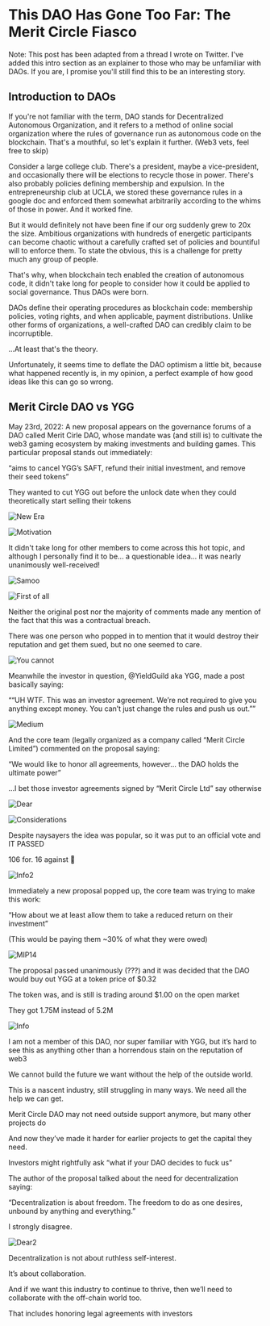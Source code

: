 # This DAO Has Gone Too Far: The Merit Circle Fiasco

Note: This post has been adapted from a thread I wrote on Twitter. I've added this intro section as an explainer to those who may be unfamiliar with DAOs. If you are, I promise you'll still find this to be an interesting story.

## Introduction to DAOs

If you're not familiar with the term, DAO stands for Decentralized Autonomous Organization, and it refers to a method of online social organization where the rules of governance run as autonomous code on the blockchain. That's a mouthful, so let's explain it further. (Web3 vets, feel free to skip)

Consider a large college club. There's a president, maybe a vice-president, and occasionally there will be elections to recycle those in power. There's also probably policies defining membership and expulsion. In the entrepreneurship club at UCLA, we stored these governance rules in a google doc and enforced them somewhat arbitrarily according to the whims of those in power. And it worked fine.

But it would definitely not have been fine if our org suddenly grew to 20x the size. Ambitious organizations with hundreds of energetic participants can become chaotic without a carefully crafted set of policies and bountiful will to enforce them. To state the obvious, this is a challenge for pretty much any group of people.

That's why, when blockchain tech enabled the creation of autonomous code, it didn't take long for people to consider how it could be applied to social governance. Thus DAOs were born.

DAOs define their operating procedures as blockchain code: membership policies, voting rights, and when applicable, payment distributions. Unlike other forms of organizations, a well-crafted DAO can credibly claim to be incorruptible.

...At least that's the theory.

Unfortunately, it seems time to deflate the DAO optimism a little bit, because what happened recently is, in my opinion, a perfect example of how good ideas like this can go so wrong.

## Merit Circle DAO vs YGG

May 23rd, 2022: A new proposal appears on the governance forums of a DAO called Merit Cirle DAO, whose mandate was (and still is) to cultivate the web3 gaming ecosystem by making investments and building games. This particular proposal stands out immediately:

“aims to cancel YGG’s SAFT, refund their initial investment, and remove their seed tokens”

They wanted to cut YGG out before the unlock date when they could theoretically start selling their tokens

![New Era](/merit-circle/new-era.png)

![Motivation](/merit-circle/motivation.png)

It didn't take long for other members to come across this hot topic, and although I personally find it to be... a questionable idea... it was nearly unanimously well-received!

![Samoo](/merit-circle/samoo.png)

![First of all](/merit-circle/first-of-all.png)

Neither the original post nor the majority of comments made any mention of the fact that this was a contractual breach.

There was one person who popped in to mention that it would destroy their reputation and get them sued, but no one seemed to care.

![You cannot](/merit-circle/you-cannot.png)

Meanwhile the investor in question, @YieldGuild aka YGG, made a post basically saying:

““UH WTF. This was an investor agreement. We’re not required to give you anything except money. You can’t just change the rules and push us out.””

![Medium](/merit-circle/medium.png)

And the core team (legally organized as a company called “Merit Circle Limited”) commented on the proposal saying:

“We would like to honor all agreements, however… the DAO holds the ultimate power”

…I bet those investor agreements signed by “Merit Circle Ltd” say otherwise

![Dear](/merit-circle/dear.png)

![Considerations](/merit-circle/considerations.png)

Despite naysayers the idea was popular, so it was put to an official vote and IT PASSED

106 for. 16 against 🫠

![Info2](/merit-circle/info2.png)

Immediately a new proposal popped up, the core team was trying to make this work:

“How about we at least allow them to take a reduced return on their investment”

(This would be paying them ~30% of what they were owed)

![MIP14](/merit-circle/mip14.png)

The proposal passed unanimously (???) and it was decided that the DAO would buy out YGG at a token price of $0.32

The token was, and is still is trading around $1.00 on the open market

They got 1.75M instead of 5.2M

![Info](/merit-circle/info.png)

I am not a member of this DAO, nor super familiar with YGG, but it’s hard to see this as anything other than a horrendous stain on the reputation of web3

We cannot build the future we want without the help of the outside world.

This is a nascent industry, still struggling in many ways. We need all the help we can get.

Merit Circle DAO may not need outside support anymore, but many other projects do

And now they’ve made it harder for earlier projects to get the capital they need.

Investors might rightfully ask “what if your DAO decides to fuck us”

The author of the proposal talked about the need for decentralization saying:

“Decentralization is about freedom. The freedom to do as one desires, unbound by anything and everything.”

I strongly disagree.

![Dear2](/merit-circle/dear2.png)

Decentralization is not about ruthless self-interest.

It’s about collaboration.

And if we want this industry to continue to thrive, then we’ll need to collaborate with the off-chain world too.

That includes honoring legal agreements with investors
